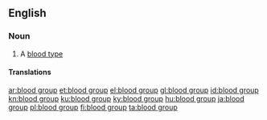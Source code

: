 ==English==

===Noun===
{{en-noun}}

# A [[blood type]]

====Translations====
{{trans-see|blood type}}

[[ar:blood group]]
[[et:blood group]]
[[el:blood group]]
[[gl:blood group]]
[[id:blood group]]
[[kn:blood group]]
[[ku:blood group]]
[[ky:blood group]]
[[hu:blood group]]
[[ja:blood group]]
[[pl:blood group]]
[[fi:blood group]]
[[ta:blood group]]